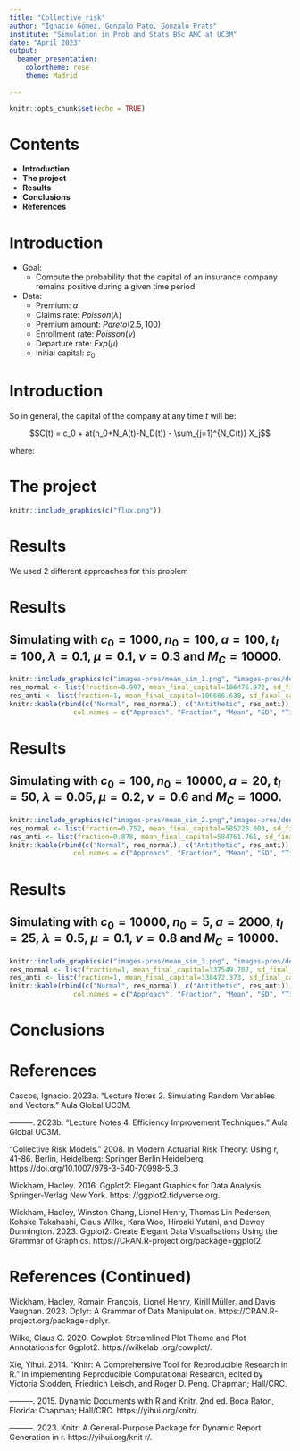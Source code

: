 ```yaml
---
title: "Collective risk"
author: "Ignacio Gómez, Gonzalo Pato, Gonzalo Prats"
institute: "Simulation in Prob and Stats BSc AMC at UC3M"
date: "April 2023"
output: 
  beamer_presentation:
    colortheme: rose
    theme: Madrid
    
---
```


```r
knitr::opts_chunk$set(echo = TRUE)
```

# Contents

-   **Introduction**
-   **The project**
-   **Results**
-   **Conclusions**
-   **References**

# Introduction

-   Goal:
    -   Compute the probability that the capital of an insurance company remains positive during a given time period
-   Data:
    -   Premium: $a$
    -   Claims rate: $Poisson (\lambda)$
    -   Premium amount: $Pareto (2.5, 100)$
    -   Enrollment rate: $Poisson(\nu)$
    -   Departure rate: $Exp(\mu)$
    -   Initial capital: $c_0$

# Introduction

So in general, the capital of the company at any time $t$ will be:

$$C(t) = c_0 + at(n_0+N_A(t)-N_D(t)) - \sum_{j=1}^{N_C(t)} X_j$$

where:

```{=tex}
\begin{itemize}
\item $N_A(t)$ is the number of clients that arrive by time $t$
\item $N_D(t)$ is the number of clients that leave by time $t$
\item $N_C(t)$ is the number of claims that arrive by time $t$
\item $X_j$ is the amount of the $j$-th claim
\item $n(t)$ is the number of clients at time $t$.
\end{itemize}
```
# The project
```r
knitr::include_graphics(c("flux.png"))
```

# Results

We used 2 different approaches for this problem

```{=tex}
\begin{itemize}
\item A discrete event simulation algorithm we developed
\item An improved version of our algorithm using antithetic variables to reduce the variance
\end{itemize}
```

# Results

## Simulating with $c_0 = 1000$, $n_0 = 100$, $a = 100$, $t_l = 100$, $\lambda = 0.1$, $\mu = 0.1$, $\nu = 0.3$ and $M_C = 10000$.
```r
knitr::include_graphics(c("images-pres/mean_sim_1.png", "images-pres/densities_sim_1.png"))
res_normal <- list(fraction=0.997, mean_final_capital=106475.972, sd_final_capital=10516.112, time_elapsed=17.860)
res_anti <- list(fraction=1, mean_final_capital=106666.638, sd_final_capital=10361.448, time_elapsed=10.923)
knitr::kable(rbind(c("Normal", res_normal), c("Antithetic", res_anti)), caption = "Results of the simulation with and without antithetic variates",
                col.names = c("Approach", "Fraction", "Mean", "SD", "Time (s)"), digits=3)
```
<div style="page-break-after: always;"></div>

# Results

## Simulating with $c_0 = 100$, $n_0 = 10000$, $a = 20$, $t_l = 50$, $\lambda = 0.05$, $\mu = 0.2$, $\nu = 0.6$ and $M_C = 1000$.
```r
knitr::include_graphics(c("images-pres/mean_sim_2.png","images-pres/densities_sim_2.png"))
res_normal <- list(fraction=0.752, mean_final_capital=585228.003, sd_final_capital=11936.203, time_elapsed=50.856)
res_anti <- list(fraction=0.878, mean_final_capital=584761.761, sd_final_capital=12552.333, time_elapsed=28.775)
knitr::kable(rbind(c("Normal", res_normal), c("Antithetic", res_anti)), caption = "Results of the simulation with and without antithetic variates",
                col.names = c("Approach", "Fraction", "Mean", "SD", "Time (s)"), digits=3)
```
<div style="page-break-after: always;"></div>

# Results

## Simulating with $c_0 = 10000$, $n_0 = 5$, $a = 2000$, $t_l = 25$, $\lambda = 0.5$, $\mu = 0.1$, $\nu = 0.8$ and $M_C = 10000$.
```r
knitr::include_graphics(c("images-pres/mean_sim_3.png", "images-pres/densities_sim_3.png"))
res_normal <- list(fraction=1, mean_final_capital=337549.707, sd_final_capital=78783.990, time_elapsed=7.770)
res_anti <- list(fraction=1, mean_final_capital=338472.373, sd_final_capital=78277.099, time_elapsed=3.988)
knitr::kable(rbind(c("Normal", res_normal), c("Antithetic", res_anti)), caption = "Results of the simulation with and without antithetic variates",
                col.names = c("Approach", "Fraction", "Mean", "SD", "Time (s)"), digits=3)
```
<div style="page-break-after: always;"></div>

# Conclusions

```{=tex}
\begin{itemize}
\item The antithetic approach does not significantly reduce the variance but it does improve the computing time, cutting it in half
\item We also encountered some difficulties while developing the simulations
\begin{itemize}
\item Updating the proportional part of payments after simulating the type of event
\item Trying to obtain the total number of events beforehand
\item Antithetic variable approach showing the same results as our own approach
\end{itemize}
\item The project was a fine representation of how simulations can be used in the insurance policies business
\end{itemize}
```

# References

Cascos, Ignacio. 2023a. “Lecture Notes 2. Simulating Random Variables and Vectors.” Aula Global UC3M.

———. 2023b. “Lecture Notes 4. Efficiency Improvement Techniques.” Aula Global UC3M.

“Collective Risk Models.” 2008. In Modern Actuarial Risk Theory: Using r, 41-86. Berlin, Heidelberg:
Springer Berlin Heidelberg. https://doi.org/10.1007/978-3-540-70998-5_3.

Wickham, Hadley. 2016. Ggplot2: Elegant Graphics for Data Analysis. Springer-Verlag New York. https:
//ggplot2.tidyverse.org.

Wickham, Hadley, Winston Chang, Lionel Henry, Thomas Lin Pedersen, Kohske Takahashi, Claus Wilke,
Kara Woo, Hiroaki Yutani, and Dewey Dunnington. 2023. Ggplot2: Create Elegant Data Visualisations
Using the Grammar of Graphics. https://CRAN.R-project.org/package=ggplot2.

# References (Continued)
Wickham, Hadley, Romain François, Lionel Henry, Kirill Müller, and Davis Vaughan. 2023. Dplyr: A
Grammar of Data Manipulation. https://CRAN.R-project.org/package=dplyr.

Wilke, Claus O. 2020. Cowplot: Streamlined Plot Theme and Plot Annotations for Ggplot2. https://wilkelab
.org/cowplot/.

Xie, Yihui. 2014. “Knitr: A Comprehensive Tool for Reproducible Research in R.” In Implementing
Reproducible Computational Research, edited by Victoria Stodden, Friedrich Leisch, and Roger D. Peng.
Chapman; Hall/CRC.

———. 2015. Dynamic Documents with R and Knitr. 2nd ed. Boca Raton, Florida: Chapman; Hall/CRC.
https://yihui.org/knitr/.

———. 2023. Knitr: A General-Purpose Package for Dynamic Report Generation in r. https://yihui.org/knit
r/.